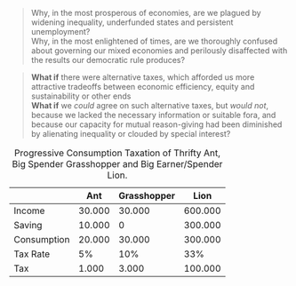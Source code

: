 > Why, in the most prosperous of economies, are we plagued by widening inequality, underfunded states and persistent unemployment?  
> Why, in the most enlightened of times, are we thoroughly confused about governing our mixed economies and perilously disaffected with the results our democratic rule produces? 
 
> **What if** there were alternative taxes, which afforded us more attractive tradeoffs between economic efficiency, equity and sustainability or other ends  
> **What if** we *could* agree on such alternative taxes, but *would not*, because we lacked the necessary information or suitable fora, and because our capacity for mutual reason-giving had been diminished by alienating inequality or clouded by special interest?


Table: Progressive Consumption Taxation of Thrifty Ant, Big Spender Grasshopper and Big Earner/Spender Lion.

|  | Ant | Grasshopper | Lion |
|-------------|--------|-------------|---------|
| Income | 30.000 | 30.000 | 600.000 |
| Saving | 10.000 | 0 | 300.000 |
| Consumption | 20.000 | 30.000 | 300.000 |
| Tax Rate | 5% | 10% | 33% |
| Tax | 1.000 | 3.000 | 100.000 |
